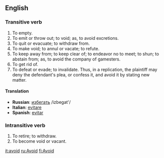 ==English==

=== Transitive verb===
#To empty.
#To emit or throw out; to void; as, to avoid excretions.
#To quit or evacuate; to withdraw from.
#To make void; to annul or vacate; to refute.
#To keep away from; to keep clear of; to endeavor no to meet; to shun; to abstain from; as, to avoid the company of gamesters.
#To get rid of.
#To defeat or evade; to invalidate. Thus, in a replication, the plaintiff may deny the defendant's plea, or confess it, and avoid it by stating new matter.

====Translation====
*'''Russian''': [[избегать]] /izbegat'/
*'''Italian''': [[evitare]]
*'''Spanish''': [[evitar]]

===Intransitive verb===
#To retire; to withdraw.
#To become void or vacant.

[[it:avoid]]
[[ru:Avoid]]
[[fi:Avoid]]